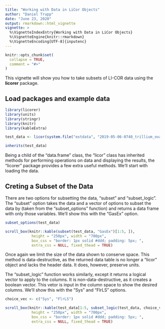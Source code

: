```yaml
---
title: "Working with Data in LiCor Objects"
author: "Daniel Trupp"
date: "June 23, 2020"
output: rmarkdown::html_vignette
vignette: >
  %\VignetteIndexEntry{Working with Data in LiCor Objects}
  %\VignetteEngine{knitr::rmarkdown}
  %\VignetteEncoding[UTF-8]{inputenc}
---
```


```r
knitr::opts_chunk$set(
  collapse = TRUE,
  comment = "#>"
)
```

This vignette will show you how to take subsets of LI-COR data using the **licorer** package.

## Load packages and example data

```r
library(licorer)
library(units)
library(stringr)
library(knitr)
library(kableExtra)

test_data <- licor(system.file("extdata", "2019-05-06-0740_trillium_ovatum", package = "licorer", mustWork = TRUE))

inherits(test_data)

```

Being a child of the "data.frame" class, the "licor" class has inherited methods
for performing operations on data and displaying the results, the "licorer" 
package provides a few extra useful methods. We'll start with loading the data.

## Creting a Subset of the Data

There are two options for subsetting the data, "subset" and "subset_logic". The
"subset" option takes the data and a vector of options to subset the data by (taken
from the "subset_options" function) and returns a data frame with only those variables.
We'll show this with the "GasEx" option.

```r
subset_options(test_data)

scroll_box(knitr::kable(subset(test_data, "GasEx")[1:5, ]),
            height = "250px", width = "700px", 
            box_css = "border: 1px solid #ddd; padding: 5px; ", 
            extra_css = NULL, fixed_thead = TRUE)
```

Once again we limit the size of the data shown to conserve space. This method is 
data-destructive, as the returned data table is no longer a "licor" object and
lacks the header data. It does, however, preserve units.

The "subset_logic" function works similarly, except it returns a logical vector 
to apply to the columns. It is non-data-destructive, as it creates a boolean vector.
This vetor is input in the column space to show the desired columns. We'll show
this with the "Sys" and "FlrLS" options.

```r
choice_vec <- c("Sys", "FlrLS")

scroll_box(knitr::kable(test_data[1:5, subset_logic(test_data, choice_vec)]),
            height = "250px", width = "700px", 
            box_css = "border: 1px solid #ddd; padding: 5px; ", 
            extra_css = NULL, fixed_thead = TRUE)
```

